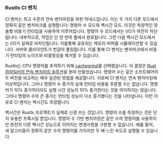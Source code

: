 ### Rustls CI 벤치
CI 벤치는 최고 수준의 연속 벤치마킹을 위한 하네스입니다.
이는 두 가지 다른 모드에서 정확히 같은 벤치마크를 실행합니다: 명령어 수 모드와 벽시간 모드.
이것은 독창적인 맞춤형 비동기 런타임을 사용하여 이루어집니다.
명령어 수 모드에서는 I/O가 여전히 차단됩니다.
내부적으로, 작업은 단 한 번의 폴에서 완료됩니다.
그런 다음 벽시간 모드에서는 I/O가 실제로 비차단됩니다.
이를통해 공유되는 메모리 버퍼를 시뮬레이션할 수 있습니다.
서버와 클라이언트가 번갈아 폴링됩니다.
이를 통해 CI 벤치는 벤치마크에서 비동기 런타임의 노이즈와 비결정성을 제거할 수 있습니다.

Rustls는 CPU 명령어를 추적하기 위해 [cachegrind][cachegrind]를 선택했습니다.
이 결정은 [Rust 컴파일러의 연속 벤치마킹 솔루션][rustc perf]을 본따 만들었습니다.
명령어 수는 같은 소프트웨어의 두 버전을 비교하는 매우 일관된 방법을 제공합니다.
이로써 CI 벤치는 연속 벤치마킹에 이상적입니다.
그러나 명령어 수 증가의 실제 런타임 비용을 추론할 수는 없습니다.
명령어가 10% 증가하더라도 실행 시간 성능이 10% 증가한다는 것을 의미하지는 않습니다.
그러나 명령어 수의 큰 증가는 런타임 성능이 다소 증가했다는 것을 나타냅니다.
이런 이유로 CI 벤치는 벽시간도 측정합니다.

벽시간은 Rustls 프로젝트가 실제로 신경 쓰는 것입니다.
명령어 수를 측정하는 것은 단지 유용한 프록시일 뿐입니다.
명령어 수 기반 벤치마킹은 같은 수의 명령어를 사용하지만 완전히 다른 벽시간 성능으로 이어지는 변경사항을 구분할 수 없습니다.
예를 들어, 새 알고리즘이 정확히 같은 수의 명령어를 가지지만 두 배 느린 속도로 실행될 수 있습니다.

[cachegrind]: https://valgrind.org/docs/manual/cg-manual.html
[rustc perf]: https://github.com/rust-lang/rustc-perf